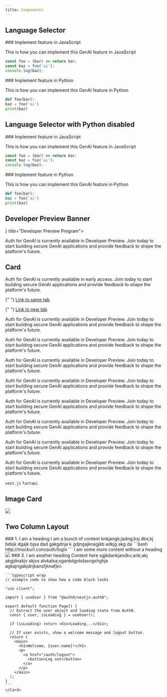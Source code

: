 ```yaml
---
title: Components
---
```


## Language Selector

<Tabs>
  <Tab title="JavaScript" icon="/ai/docs/img/js.svg">
  ### Implement feature in JavaScript

This is how you can implement this GenAI feature in JavaScript

```JavaScript
const foo = (bar) => return bar;
const baz = foo('ai');
console.log(baz);
```

  </Tab>
  <Tab title="Python" icon="python">
  ### Implement feature in Python

This is how you can implement this GenAI feature in Python

```Python
def foo(bar):
baz = foo('ai')
print(baz)
```

  </Tab>
</Tabs>

## Language Selector with Python disabled

<Tabs>
  <Tab title="JavaScript" icon="/ai/docs/img/js.svg">
  ### Implement feature in JavaScript

This is how you can implement this GenAI feature in JavaScript

```JavaScript
const foo = (bar) => return bar;
const baz = foo('ai');
console.log(baz);
```

  </Tab>
  <Tab title="Python" icon="python" disabled={true}>
  ### Implement feature in Python

This is how you can implement this GenAI feature in Python

```Python
def foo(bar):
baz = foo('ai')
print(baz)
```

  </Tab>
</Tabs>

## Developer Preview Banner

<Columns cols={1}>
<Card href="https://auth0.com/signup?onboard_app=genai" icon={<img src="https://mintlify-assets.b-cdn.net/auth0/bannerimage.png" alt="Developer Preview Program" />} title="Developer Preview Program">

Auth for GenAI is currently available in Developer Preview. Join today to start building secure GenAI applications and provide feedback to shape the platform's future.

</Card>
</Columns>

## Card

<Card title="I am a Heading">

Auth for GenAI is currently available in early access. Join today to start building secure GenAI applications and provide feedback to shape the platform's future.

{" "}
<a href="/ai/docs/intro">Link to same tab</a>

{" "}
<a href="https://auth0.com" target="_blank">
  Link to new tab
</a>

  <Card title="I am a Card with a Checked Checkbox" icon="circle-check" horizontal>

Auth for GenAI is currently available in Developer Preview. Join today to start building secure GenAI applications and provide feedback to shape the platform's future.

  </Card>

  <Card title="I am a Card with an Unchecked Checkbox" icon="circle" horizontal>

Auth for GenAI is currently available in Developer Preview. Join today to start building secure GenAI applications and provide feedback to shape the platform's future.

  </Card>

  <Card title="I am a Card with an icon" icon="js" horizontal iconType="solid">

Auth for GenAI is currently available in Developer Preview. Join today to start building secure GenAI applications and provide feedback to shape the platform's future.

  </Card>

  <Card title="I am a Card with an icon with no border" icon="js" horizontal iconType="solid">

Auth for GenAI is currently available in Developer Preview. Join today to start building secure GenAI applications and provide feedback to shape the platform's future.

  </Card>

  <Card title="I am a Card with a CTA" icon="python" horizontal iconType="solid" href="https://auth0.com/bar">

Auth for GenAI is currently available in Developer Preview. Join today to start building secure GenAI applications and provide feedback to shape the platform's future.

  </Card>

  <Card title="I am a Card with a disabled CTA" icon="python" horizontal iconType="solid">

Auth for GenAI is currently available in Developer Preview. Join today to start building secure GenAI applications and provide feedback to shape the platform's future.

  </Card>

  <Card title="I am a Card with a loading CTA state" icon="python" horizontal iconType="solid">

Auth for GenAI is currently available in Developer Preview. Join today to start building secure GenAI applications and provide feedback to shape the platform's future.

  </Card>

  <Card title="I am a Card with tags" icon="js" horizontal iconType="solid">

Auth for GenAI is currently available in Developer Preview. Join today to start building secure GenAI applications and provide feedback to shape the platform's future.

`next.js` `fastapi`

  </Card>

</Card>

## Image Card

<Frame>
  <img src="/ai/docs/img/docusaurus-social-card.jpg" />
</Frame>

## Two Column Layout

<Columns cols={2}>
  <Card>
    ### 1. I am a heading
    I am a bunch of content knkjangk;jadng;ksj dbs;kj bdsjk dgajk bjsa dad gakgdnja k gdjngajknagjkb adkjg akg da
    </Card>
    <Card>
    ```bash
    http://mockurl.com/auth/login
    ```
    </Card>
</Columns>
<Columns cols={2}>
  <Card>
  I am some more content without a heading
  </Card>
  <Card>
    <img src="/ai/docs/img/docusaurus-social-card.jpg"/>
  </Card>
</Columns>
<Columns cols={2}>
    <Card>
    ### 3. I am another heading
    Content here sgjkdankjandkv;ank;akj
    akgjdnakjv akjvs alvkalsa;sgankdgnkdasngshghja
    agkajngakjdnjkansfjknafjkn
    </Card>
    <Card>

    ```typescript wrap
    // example code to show how a code block looks

    "use client";

    import { useUser } from "@auth0/nextjs-auth0";

    export default function Page() {
      // Extract the user object and loading state from Auth0.
      const { user, isLoading } = useUser();

      if (isLoading) return <div>Loading...</div>;

      // If user exists, show a welcome message and logout button.
      return (
        <main>
          <h1>Welcome, {user.name}!</h1>
          <p>
            <a href="/auth/logout">
              <button>Log out</button>
            </a>
          </p>
        </main>
      );
    }
    ```
    </Card>

</Columns>